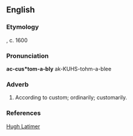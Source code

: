 ==English==

===Etymology===
{{suffix|accustomable|ly}}, c. 1600

===Pronunciation===
'''ac-cus*tom-a-bly'''
ak-KUHS-tohm-a-blee

===Adverb===
{{infl|en|adverb}}
# According to custom; ordinarily; customarily.
===References===
[[w:Hugh Latimer|Hugh Latimer]]